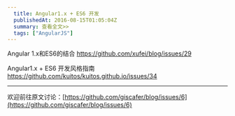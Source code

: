 ```yaml
---
  title: Angular1.x + ES6 开发
  publishedAt: 2016-08-15T01:05:04Z
  summary: 查看全文>>
  tags: ["AngularJS"]
---
```


Angular 1.x和ES6的结合
https://github.com/xufei/blog/issues/29

Angular1.x + ES6 开发风格指南
https://github.com/kuitos/kuitos.github.io/issues/34


---
欢迎前往原文讨论：[https://github.com/giscafer/blog/issues/6](https://github.com/giscafer/blog/issues/6)
